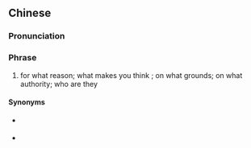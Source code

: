 {{also|凭什么}}
==Chinese==
{{zh-forms|s=凭什么|type=12}}

===Pronunciation===
{{zh-pron
|m=píng shénme
|c=pang4 sam6 mo1
|cat=ph
}}

===Phrase===
{{zh-phrase}}

# for what reason; what makes you think {{gloss|you can do something}}; on what grounds; on what authority; who are they {{gloss|to do something}}

====Synonyms====
* {{qualifier|colloquial}} {{zh-l|憑啥}}
* {{qualifier|Cantonese}} {{zh-l|憑咩}}